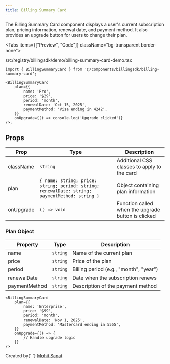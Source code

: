 ```yaml
---
title: Billing Summary Card
---
```



The Billing Summary Card component displays a user's current subscription plan, pricing information, renewal date, and payment method. It also provides an upgrade button for users to change their plan.

<Tabs items={["Preview", "Code"]} className="bg-transparent border-none">
  <Tab value="Preview" className="border-none bg-transparent p-0 mt-3">
    <PreviewComponents registryName="billingsdk">
      <BillingSummaryCardDemo />
    </PreviewComponents>
  </Tab>

<Tab value="Code" className="mt-3">
	<include
		cwd
		lang="tsx"
		meta='title="src/registry/billingsdk/demo/billing-summary-card-demo.tsx"'
	>
		src/registry/billingsdk/demo/billing-summary-card-demo.tsx
	</include>
</Tab>

</Tabs>

```tsx
import { BillingSummaryCard } from '@/components/billingsdk/billing-summary-card';

<BillingSummaryCard
	plan={{
		name: 'Pro',
		price: '$29',
		period: 'month',
		renewalDate: 'Oct 15, 2025',
		paymentMethod: 'Visa ending in 4242',
	}}
	onUpgrade={() => console.log('Upgrade clicked')}
/>;
```

## Props

| Prop      | Type                                                                                          | Description                                        |
| --------- | --------------------------------------------------------------------------------------------- | -------------------------------------------------- |
| className | `string`                                                                                      | Additional CSS classes to apply to the card        |
| plan      | `{ name: string; price: string; period: string; renewalDate: string; paymentMethod: string }` | Object containing plan information                 |
| onUpgrade | `() => void`                                                                                  | Function called when the upgrade button is clicked |

### Plan Object

| Property      | Type     | Description                            |
| ------------- | -------- | -------------------------------------- |
| name          | `string` | Name of the current plan               |
| price         | `string` | Price of the plan                      |
| period        | `string` | Billing period (e.g., "month", "year") |
| renewalDate   | `string` | Date when the subscription renews      |
| paymentMethod | `string` | Description of the payment method      |

```tsx
<BillingSummaryCard
	plan={{
		name: 'Enterprise',
		price: '$99',
		period: 'month',
		renewalDate: 'Nov 1, 2025',
		paymentMethod: 'Mastercard ending in 5555',
	}}
	onUpgrade={() => {
		// Handle upgrade logic
	}}
/>
```

<div className="mt-8 pt-8 border-t border-gray-200 dark:border-gray-800">
	<div className="flex items-center justify-between">
		<div>
			<span className="text-sm text-gray-500 dark:text-gray-400">
				Created by{' '}
				<a
					href="https://github.com/sapatmohit"
					className="text-blue-600 hover:underline dark:text-blue-400"
				>
					Mohit Sapat
				</a>
			</span>
		</div>
	</div>
</div>
